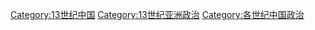 [[Category:13世纪中国|Category:13世纪中国]]
[[Category:13世纪亚洲政治|Category:13世纪亚洲政治]]
[[Category:各世纪中国政治|Category:各世纪中国政治]]